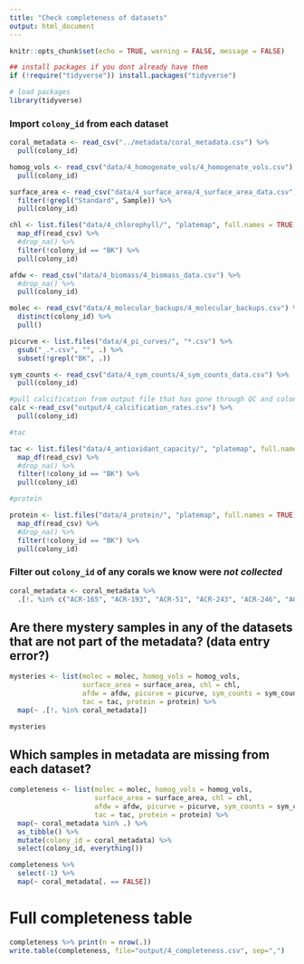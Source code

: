 ```yaml
---
title: "Check completeness of datasets"
output: html_document
---
```


```r
knitr::opts_chunk$set(echo = TRUE, warning = FALSE, message = FALSE)

## install packages if you dont already have them
if (!require("tidyverse")) install.packages("tidyverse")

# load packages
library(tidyverse)
```

### Import `colony_id` from each dataset
```r
coral_metadata <- read_csv("../metadata/coral_metadata.csv") %>% 
  pull(colony_id)

homog_vols <- read_csv("data/4_homogenate_vols/4_homogenate_vols.csv") %>% 
  pull(colony_id)

surface_area <- read_csv("data/4_surface_area/4_surface_area_data.csv") %>% 
  filter(!grepl("Standard", Sample)) %>%
  pull(colony_id)

chl <- list.files("data/4_chlorophyll/", "platemap", full.names = TRUE) %>%
  map_df(read_csv) %>%
  #drop_na() %>%
  filter(!colony_id == "BK") %>%
  pull(colony_id)

afdw <- read_csv("data/4_biomass/4_biomass_data.csv") %>%
  #drop_na() %>%
  pull(colony_id)

molec <- read_csv("data/4_molecular_backups/4_molecular_backups.csv") %>%
  distinct(colony_id) %>%
  pull()

picurve <- list.files("data/4_pi_curves/", "*.csv") %>%
  gsub("_.*.csv", "", .) %>%
  subset(!grepl("BK", .))

sym_counts <- read_csv("data/4_sym_counts/4_sym_counts_data.csv") %>%
  pull(colony_id)

#pull calcification from output file that has gone through QC and colony ID corrections
calc <-read_csv("output/4_calcification_rates.csv") %>%
  pull(colony_id)

#tac

tac <- list.files("data/4_antioxidant_capacity/", "platemap", full.names = TRUE) %>%
  map_df(read_csv) %>%
  #drop_na() %>%
  filter(!colony_id == "BK") %>%
  pull(colony_id)

#protein

protein <- list.files("data/4_protein/", "platemap", full.names = TRUE) %>%
  map_df(read_csv) %>%
  #drop_na() %>%
  filter(!colony_id == "BK") %>%
  pull(colony_id)

```

### Filter out `colony_id` of any corals we know were *not collected*
```r
coral_metadata <- coral_metadata %>%
  .[!. %in% c("ACR-165", "ACR-193", "ACR-51", "ACR-243", "ACR-246", "ACR-247", "ACR-258", "ACR-370", "ACR-374", "ACR-345", "ACR-376", "ACR-360", "ACR-347", "ACR-350", "ACR-351", "ACR-363", "POC-41", "POC-56", "POC-215", "POC-217", "POR-77", "POR-78", "POR-235", "POR-236", "POR-266", "POR-355", "POR-206", "POR-80", "POC-232", "POC-201")]
```

## Are there mystery samples in any of the datasets that are not part of the metadata? (data entry error?)
```r
mysteries <- list(molec = molec, homog_vols = homog_vols, 
                  surface_area = surface_area, chl = chl, 
                  afdw = afdw, picurve = picurve, sym_counts = sym_counts, calc = calc,
                  tac = tac, protein = protein) %>%
  map(~ .[!. %in% coral_metadata])

mysteries
```

## Which samples in metadata are missing from each dataset?
```r
completeness <- list(molec = molec, homog_vols = homog_vols, 
                     surface_area = surface_area, chl = chl, 
                     afdw = afdw, picurve = picurve, sym_counts = sym_counts, calc = calc,
                     tac = tac, protein = protein) %>%
  map(~ coral_metadata %in% .) %>%
  as_tibble() %>%
  mutate(colony_id = coral_metadata) %>%
  select(colony_id, everything())

completeness %>%
  select(-1) %>%
  map(~ coral_metadata[. == FALSE])
```

# Full completeness table
```r
completeness %>% print(n = nrow(.))
write.table(completeness, file="output/4_completeness.csv", sep=",")
```


